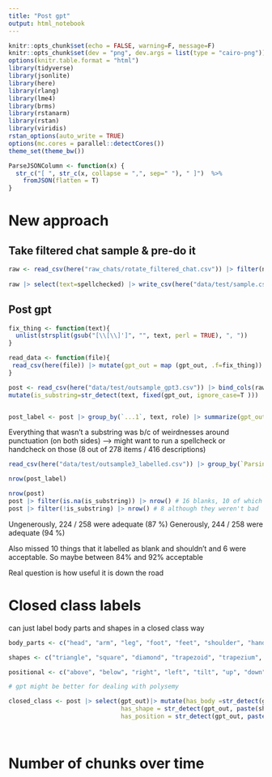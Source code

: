 ```yaml
---
title: "Post gpt"
output: html_notebook
---
```


```r
knitr::opts_chunk$set(echo = FALSE, warning=F, message=F)
knitr::opts_chunk$set(dev = "png", dev.args = list(type = "cairo-png"))
options(knitr.table.format = "html")
library(tidyverse)
library(jsonlite)
library(here)
library(rlang)
library(lme4)
library(brms)
library(rstanarm)
library(rstan)
library(viridis)
rstan_options(auto_write = TRUE)
options(mc.cores = parallel::detectCores())
theme_set(theme_bw())

ParseJSONColumn <- function(x) {
  str_c("[ ", str_c(x, collapse = ",", sep=" "), " ]")  %>% 
    fromJSON(flatten = T)
}


```
# New approach

## Take filtered chat sample & pre-do it
```r

raw <- read_csv(here("raw_chats/rotate_filtered_chat.csv")) |> filter(numPlayers==4) |> filter(!is.chitchat) |> filter(!is.na(spellchecked)) |>  filter(target=="/experiment/tangram_A.png") |> select(gameId, targetNum, repNum, trialNum, numPlayers, playerId, target, role, countCorrect, spellchecked)
  
raw |> select(text=spellchecked) |> write_csv(here("data/test/sample.csv"))


```

## Post gpt
```r

fix_thing <- function(text){
  unlist(strsplit(gsub("[\\[\\]']", "", text, perl = TRUE), ", "))
}

read_data <- function(file){
 read_csv(here(file)) |> mutate(gpt_out = map (gpt_out, .f=fix_thing)) |> unnest(gpt_out) |> mutate(is_substring=str_detect(text, fixed(gpt_out, ignore_case=T )))
}


```

```r
post <- read_csv(here("data/test/outsample_gpt3.csv")) |> bind_cols(raw) |> mutate(gpt_out=map(gpt_out, .f=fix_thing)) |> unnest(gpt_out, keep_empty = T) |> 
mutate(is_substring=str_detect(text, fixed(gpt_out, ignore_case=T ))) |> select(text, gpt_out, is_substring, everything())


post_label <- post |> group_by(`...1`, text, role) |> summarize(gpt_out=str_flatten(gpt_out, collapse=" \n\n")) |> write_csv(here("data/test/outsample3_prelabel.csv"))
```

Everything that wasn't a substring was b/c of weirdnesses around punctuation (on both sides) --> might want to run a spellcheck or handcheck on those (8 out of 278 items / 416 descriptions)

```r
read_csv(here("data/test/outsample3_labelled.csv")) |> group_by(`Parsing grade`) |> tally()

nrow(post_label)

```



```r

nrow(post)
post |> filter(is.na(is_substring)) |> nrow() # 16 blanks, 10 of which *should* have been labelled (and others should have been tagged by spell check) 
post |> filter(!is_substring) |> nrow() # 8 although they weren't bad

```

Ungenerously, 224 / 258 were adequate (87 %) 
Generously,  244 / 258 were adequate (94 %) 

Also missed 10 things that it labelled as blank and shouldn't and 6 were acceptable. So maybe between 84% and 92% acceptable 

Real question is how useful it is down the road

# Closed class labels

can just label body parts and shapes in a closed class way
```r
body_parts <- c("head", "arm", "leg", "foot", "feet", "shoulder", "hand", "back", "face") # might be problems with back

shapes <- c("triangle", "square", "diamond", "trapezoid", "trapezium", "block", "shape" ) # ? "box"

positional <- c("above", "below", "right", "left", "tilt", "up", "down") # might be problems with the polysemy of right? # ? "level with"

# gpt might be better for dealing with polysemy
```

```r

closed_class <- post |> select(gpt_out)|> mutate(has_body =str_detect(gpt_out, paste(body_parts, collapse = "|")),
                               has_shape = str_detect(gpt_out, paste(shapes, collapse = "|")),
                               has_position = str_detect(gpt_out, paste(positional, collapse = "|")))

  
```

# Number of chunks over time 


